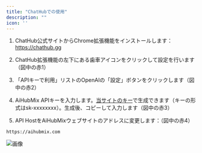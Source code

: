 ```yaml
---
title: "ChatHubでの使用"
description: ""
icon: ''
---
```


1. ChatHub公式サイトからChrome拡張機能をインストールします：https://chathub.gg  

2. ChatHub拡張機能の左下にある歯車アイコンをクリックして設定を行います（図中の赤1）  

3. 「APIキーで利用」リストのOpenAIの「設定」ボタンをクリックします（図中の赤2）  

4. AiHubMix APIキーを入力します。[当サイトのキー](https://aihubmix.com/token)で生成できます（キーの形式はsk-xxxxxxxx）。生成後、コピーして入力します（図中の赤3）  

5. API HostをAiHubMixウェブサイトのアドレスに変更します：（図中の赤4）  
```
https://aihubmix.com
``` 
![画像](../../public/cn/Image25.png)